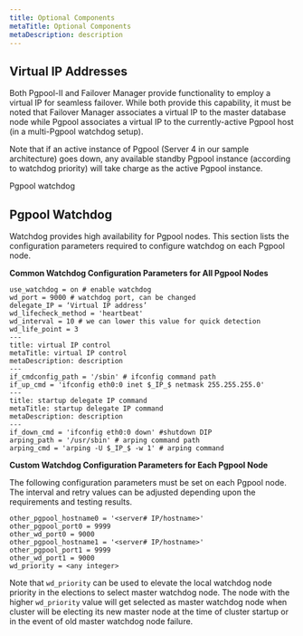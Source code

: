 ```yaml
---
title: Optional Components
metaTitle: Optional Components
metaDescription: description
---
```


## Virtual IP Addresses

Both Pgpool-II and Failover Manager provide functionality to employ a
virtual IP for seamless failover. While both provide this capability, it
must be noted that Failover Manager associates a virtual IP to the
master database node while Pgpool associates a virtual IP to the
currently-active Pgpool host (in a multi-Pgpool watchdog setup).

Note that if an active instance of Pgpool (Server 4 in our sample
architecture) goes down, any available standby Pgpool instance
(according to watchdog priority) will take charge as the active Pgpool
instance.

<div class="index">

Pgpool watchdog

</div>

## Pgpool Watchdog

Watchdog provides high availability for Pgpool nodes. This section lists
the configuration parameters required to configure watchdog on each
Pgpool node.

**Common Watchdog Configuration Parameters for All Pgpool Nodes**

``` text
use_watchdog = on # enable watchdog
wd_port = 9000 # watchdog port, can be changed
delegate_IP = ‘Virtual IP address’
wd_lifecheck_method = 'heartbeat'
wd_interval = 10 # we can lower this value for quick detection
wd_life_point = 3
---
title: virtual IP control
metaTitle: virtual IP control
metaDescription: description
---
if_cmdconfig_path = '/sbin' # ifconfig command path
if_up_cmd = 'ifconfig eth0:0 inet $_IP_$ netmask 255.255.255.0'
---
title: startup delegate IP command
metaTitle: startup delegate IP command
metaDescription: description
---
if_down_cmd = 'ifconfig eth0:0 down' #shutdown DIP
arping_path = '/usr/sbin' # arping command path
arping_cmd = 'arping -U $_IP_$ -w 1' # arping command
```

**Custom Watchdog Configuration Parameters for Each Pgpool Node**

The following configuration parameters must be set on each Pgpool node.
The interval and retry values can be adjusted depending upon the
requirements and testing results.

``` text
other_pgpool_hostname0 = '<server# IP/hostname>'
other_pgpool_port0 = 9999
other_wd_port0 = 9000
other_pgpool_hostname1 = '<server# IP/hostname>'
other_pgpool_port1 = 9999
other_wd_port1 = 9000
wd_priority = <any integer>
```

Note that `wd_priority` can be used to elevate the local watchdog node
priority in the elections to select master watchdog node. The node with
the higher `wd_priority` value will get selected as master watchdog node
when cluster will be electing its new master node at the time of cluster
startup or in the event of old master watchdog node failure.

